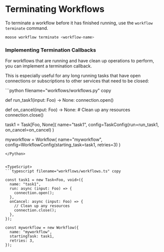# Terminating Workflows

To terminate a workflow before it has finished running, use the `workflow terminate` command.

```bash filename="Terminal" copy
moose workflow terminate <workflow-name>
```

### Implementing Termination Callbacks

For workflows that are running and have clean up operations to perform, you can implement a termination callback.

This is especially useful for any long running tasks that have open connections or subscriptions to other services that need to be closed:

<Python>
```python filename="workflows/workflows.py" copy

def run_task1(input: Foo) -> None:
    connection.open()

def on_cancel(input: Foo) -> None:
    # Clean up any resources
    connection.close()

task1 = Task[Foo, None](
    name="task1",
    config=TaskConfig(run=run_task1, on_cancel=on_cancel)
)

myworkflow = Workflow(
  name="myworkflow",
  config=WorkflowConfig(starting_task=task1, retries=3)
)
```
</Python>


<TypeScript>
```typescript filename="workflows/workflows.ts" copy

const task1 = new Task<Foo, void>({
  name: "task1",
  run: async (input: Foo) => {
    connection.open();
  },
  onCancel: async (input: Foo) => {
    // Clean up any resources
    connection.close();
  },
});

const myworkflow = new Workflow({
  name: "myworkflow",
  startingTask: task1,
  retries: 3,
});
```
</TypeScript>